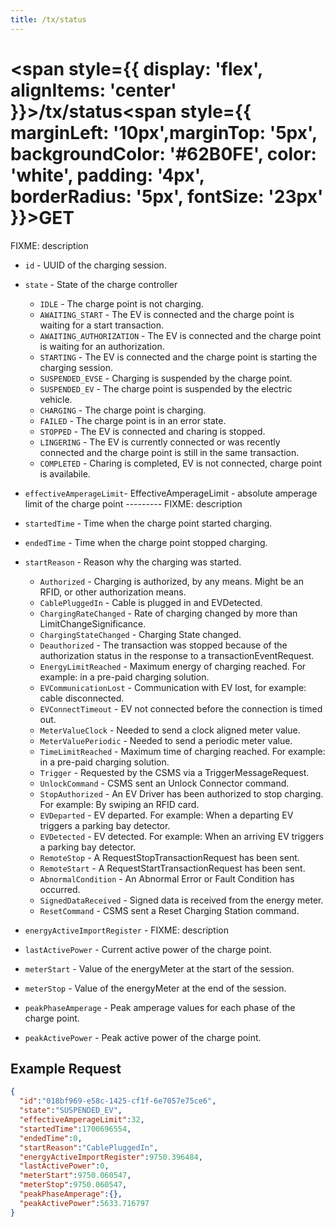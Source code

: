 ```yaml
---
title: /tx/status
---
```


# 
# <span style={{ display: 'flex', alignItems: 'center' }}>/tx/status<span style={{ marginLeft: '10px',marginTop: '5px', backgroundColor: '#62B0FE', color: 'white', padding: '4px', borderRadius: '5px', fontSize: '23px' }}>GET</span></span>

FIXME: description

- `id` - UUID of the charging session.

- `state` - State of the charge controller
  - `IDLE` - The charge point is not charging.
  - `AWAITING_START` -  The EV is connected and the charge point is waiting for a start transaction.
  - `AWAITING_AUTHORIZATION` - The EV is connected and the charge point is waiting for an authorization.
  - `STARTING` - The EV is connected and the charge point is starting the charging session.
  - `SUSPENDED_EVSE` - Charging is suspended by the charge point.
  - `SUSPENDED_EV` - The charge point is suspended by the electric vehicle.
  - `CHARGING` - The charge point is charging.
  - `FAILED` - The charge point is in an error state.  
  - `STOPPED` - The EV is connected and charing is stopped.
  - `LINGERING` - The EV is currently connected or was recently connected and the charge point is still in the same transaction.
  - `COMPLETED` - Charing is completed, EV is not connected, charge point is availabile.


- `effectiveAmperageLimit`- EffectiveAmperageLimit - absolute amperage limit of the charge point --------- FIXME: description

- `startedTime` - Time when the charge point started charging.  

- `endedTime` - Time when the charge point stopped charging.  

- `startReason` - Reason why the charging was started.
  - `Authorized` - Charging is authorized, by any means. Might be an RFID, or other authorization means.
  - `CablePluggedIn` - Cable is plugged in and EVDetected.
  - `ChargingRateChanged` - Rate of charging changed by more than LimitChangeSignificance.
  - `ChargingStateChanged` - Charging State changed.
  - `Deauthorized` - The transaction was stopped because of the authorization status in the response to a transactionEventRequest.
  - `EnergyLimitReached` - Maximum energy of charging reached. For example: in a pre-paid charging solution.
  - `EVCommunicationLost` - Communication with EV lost, for example: cable disconnected.
  - `EVConnectTimeout` - EV not connected before the connection is timed out.
  - `MeterValueClock` - Needed to send a clock aligned meter value.
  - `MeterValuePeriodic` - Needed to send a periodic meter value.
  - `TimeLimitReached` - Maximum time of charging reached. For example: in a pre-paid charging solution.
  - `Trigger` - Requested by the CSMS via a TriggerMessageRequest.
  - `UnlockCommand` - CSMS sent an Unlock Connector command.
  - `StopAuthorized` - An EV Driver has been authorized to stop charging. For example: By swiping an RFID card.
  - `EVDeparted` - EV departed. For example: When a departing EV triggers a parking bay detector.
  - `EVDetected` - EV detected. For example: When an arriving EV triggers a parking bay detector.
  - `RemoteStop` - A RequestStopTransactionRequest has been sent.
  - `RemoteStart` - A RequestStartTransactionRequest has been sent.
  - `AbnormalCondition` - An Abnormal Error or Fault Condition has occurred.
  - `SignedDataReceived` - Signed data is received from the energy meter.
  - `ResetCommand` - CSMS sent a Reset Charging Station command.

- `energyActiveImportRegister` - FIXME: description

- `lastActivePower` - Current active power of the charge point.

- `meterStart` - Value of the energyMeter at the start of the session.

- `meterStop` - Value of the energyMeter at the end of the session.

- `peakPhaseAmperage` - Peak amperage values for each phase of the charge point.

- `peakActivePower` - Peak active power of the charge point.

## Example Request


```json title="pulsatrix/secc/A0123B4567C8/tx/status"
{
  "id":"018bf969-e58c-1425-cf1f-6e7057e75ce6",
  "state":"SUSPENDED_EV",
  "effectiveAmperageLimit":32,
  "startedTime":1700696554,
  "endedTime":0,
  "startReason":"CablePluggedIn",
  "energyActiveImportRegister":9750.396484,
  "lastActivePower":0,
  "meterStart":9750.060547,
  "meterStop":9750.060547,
  "peakPhaseAmperage":{},
  "peakActivePower":5633.716797
}
```
